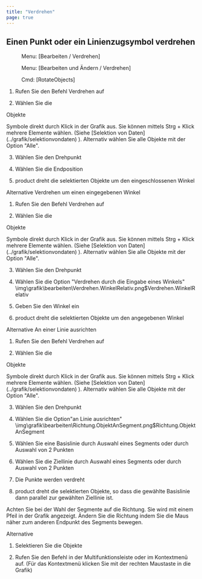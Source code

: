 ```yaml
---
title: "Verdrehen"
page: true
---
```

## Einen Punkt oder ein Linienzugsymbol verdrehen
<GeoDesigner></GeoDesigner><GeoMapper></GeoMapper>
<GeoMapper> <Menu> Menu: [Bearbeiten / Verdrehen] </Menu> </GeoMapper>
<GeoDesigner> <Menu> Menu: [Bearbeiten und Ändern / Verdrehen] </Menu> 
 <Menu> Cmd: [RotateObjects] </Menu> 
</GeoDesigner>

1.  Rufen Sie den Befehl Verdrehen auf 

2.  W&#228;hlen Sie die 


<GeoDesigner>Objekte

</GeoDesigner>
<GeoMapper>Symbole
</GeoMapper> direkt durch Klick in der Grafik aus. Sie k&#246;nnen mittels  <Border>Strg + Klick</Border>  mehrere Elemente w&#228;hlen. (Siehe [Selektion von Daten](../grafik/selektionvondaten)
). Alternativ w&#228;hlen Sie alle Objekte mit der Option &quot;Alle&quot;.

3.  W&#228;hlen Sie den Drehpunkt

4.  W&#228;hlen Sie die Endposition

5. <Placeholder>product</Placeholder> dreht die selektierten Objekte um den eingeschlossenen Winkel




Alternative
  <Bold> Verdrehen um einen eingegebenen Winkel </Bold> 

1.  Rufen Sie den Befehl Verdrehen auf  

2.  W&#228;hlen Sie die 


<GeoDesigner>Objekte

</GeoDesigner>
<GeoMapper>Symbole
</GeoMapper> direkt durch Klick in der Grafik aus. Sie k&#246;nnen mittels  <Border>Strg + Klick</Border>  mehrere Elemente w&#228;hlen. (Siehe [Selektion von Daten](../grafik/selektionvondaten)
). Alternativ w&#228;hlen Sie alle Objekte mit der Option &quot;Alle&quot;.

3.  W&#228;hlen Sie den Drehpunkt

4.  W&#228;hlen Sie die Option &quot;Verdrehen durch die Eingabe eines Winkels&quot;<Image>\img\grafik\bearbeiten\Verdrehen.WinkelRelativ.png$Verdrehen.WinkelRelativ</Image>
5.  Geben Sie den Winkel ein

6. <Placeholder>product</Placeholder> dreht die selektierten Objekte um den angegebenen Winkel




Alternative
  <Bold> An einer Linie ausrichten </Bold> 

1.  Rufen Sie den Befehl Verdrehen auf 

2.  W&#228;hlen Sie die 


<GeoDesigner>Objekte

</GeoDesigner>
<GeoMapper>Symbole
</GeoMapper> direkt durch Klick in der Grafik aus. Sie k&#246;nnen mittels  <Border>Strg + Klick</Border>  mehrere Elemente w&#228;hlen. (Siehe [Selektion von Daten](../grafik/selektionvondaten)
). Alternativ w&#228;hlen Sie alle Objekte mit der Option &quot;Alle&quot;.

3.  W&#228;hlen Sie den Drehpunkt

4.  W&#228;hlen Sie die Option&quot;an Linie ausrichten&quot;<Image>\img\grafik\bearbeiten\Richtung.ObjektAnSegment.png$Richtung.ObjektAnSegment</Image>
5.  W&#228;hlen Sie eine Basislinie durch Auswahl eines Segments oder durch Auswahl von 2 Punkten 

6.  W&#228;hlen Sie die Ziellinie durch Auswahl eines Segments oder durch Auswahl von 2 Punkten

7.  Die Punkte werden verdreht 

8. <Placeholder>product</Placeholder> dreht die selektierten Objekte, so dass die gew&#228;hlte Basislinie dann parallel zur gew&#228;hlten Ziellinie ist. 


<Success>
Achten Sie bei der Wahl der Segmente auf die Richtung. Sie wird mit einem Pfeil in der Grafik angezeigt. &#196;ndern Sie die Richtung indem Sie die Maus n&#228;her zum anderen Endpunkt des Segments bewegen.

</Success>


   
Alternative


1. Selektieren Sie die Objekte 

2. Rufen Sie den Befehl in der Multifunktionsleiste oder im Kontextmen&#252; auf. (F&#252;r das Kontextmen&#252; klicken Sie mit der rechten Maustaste in die Grafik)





